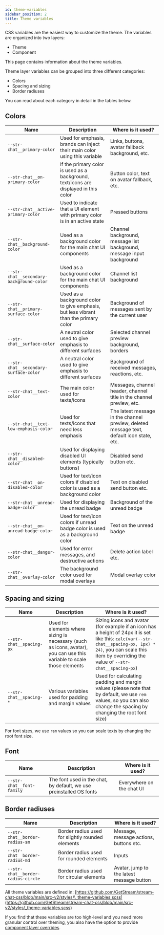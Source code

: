 ```yaml
---
id: theme-variables
sidebar_position: 2
title: Theme variables
---
```


CSS variables are the easiest way to customize the theme. The variables are organized into two layers:

- Theme
- Component

This page contains information about the theme variables.

Theme layer variables can be grouped into three different categories:

- Colors
- Spacing and sizing
- Border radiuses

You can read about each category in detail in the tables below.

## Colors

| Name                                     | Description                                                                          | Where is it used?                                                                         |
| ---------------------------------------- | ------------------------------------------------------------------------------------ | ----------------------------------------------------------------------------------------- |
| `--str-chat__primary-color`              | Used for emphasis, brands can inject their main color using this variable            | Links, buttons, avatar fallback background, etc.                                          |
| `--str-chat__on-primary-color`           | If the primary color is used as a background, text/icons are displayed in this color | Button color, text on avatar fallback, etc.                                               |
| `--str-chat__active-primary-color`       | Used to indicate that a UI element with primary color is in an active state          | Pressed buttons                                                                           |
| `--str-chat__background-color`           | Used as a background color for the main chat UI components                           | Channel background, message list background, message input background                     |
| `--str-chat__secondary-background-color` | Used as a background color for the main chat UI components                           | Channel list background                                                                   |
| `--str-chat__primary-surface-color`      | Used as a background color to give emphasis, but less vibrant than the primary color | Background of messages sent by the current user                                           |
| `--str-chat__surface-color`              | A neutral color used to give emphasis to different surfaces                          | Selected channel preview background, borders                                              |
| `--str-chat__secondary-surface-color`    | A neutral color used to give emphasis to different surfaces                          | Background of received messages, reactions, etc.                                          |
| `--str-chat__text-color`                 | The main color used for texts/icons                                                  | Messages, channel header, channel title in the channel preview, etc.                      |
| `--str-chat__text-low-emphasis-color`    | Used for texts/icons that need less emphasis                                         | The latest message in the channel preview, deleted message text, default icon state, etc. |
| `--str-chat__disabled-color`             | Used for displaying disabled UI elements (typically buttons)                         | Disabled send button etc.                                                                 |
| `--str-chat__on-disabled-color`          | Used for text/icon colors if disabled color is used as a background color            | Text on disabled send button etc.                                                         |
| `--str-chat__unread-badge-color`         | Used for displaying the unread badge                                                 | Background of the unread badge                                                            |
| `--str-chat__on-unread-badge-color`      | Used for text/icon colors if unread badge color is used as a background color        | Text on the unread badge                                                                  |
| `--str-chat__danger-color`               | Used for error messages, and destructive actions                                     | Delete action label etc.                                                                  |
| `--str-chat__overlay-color`              | The background color used for modal overlays                                         | Modal overlay color                                                                       |

## Spacing and sizing

| Name                     | Description                                                                                                            | Where is it used?                                                                                                                                                                                                     |
| ------------------------ | ---------------------------------------------------------------------------------------------------------------------- | --------------------------------------------------------------------------------------------------------------------------------------------------------------------------------------------------------------------- |
| `--str-chat__spacing-px` | Used for elements where sizing is necessary (such as icons, avatar), you can use this variable to scale those elements | Sizing icons and avatar (for example if an icon has a height of 24px it is set like this: `calc(var(--str-chat__spacing-px, 1px) * 24)`, you can scale this item by overriding the value of `--str-chat__spacing-px`) |
| `--str-chat__spacing-*`  | Various variables used for padding and margin values                                                                   | Used for calculating padding and margin values (please note that by default, we use `rem` values, so you can also change the spacing by changing the root font size)                                                  |

For font sizes, we use `rem` values so you can scale texts by changing the root font size.

## Font

| Name                      | Description                                                                                         | Where is it used?         |
| ------------------------- | --------------------------------------------------------------------------------------------------- | ------------------------- |
| `--str-chat__font-family` | The font used in the chat, by default, we use [preinstalled OS fonts](https://systemfontstack.com/) | Everywhere on the chat UI |

## Border radiuses

| Name                               | Description                                      | Where is it used?                         |
| ---------------------------------- | ------------------------------------------------ | ----------------------------------------- |
| `--str-chat__border-radius-sm`     | Border radius used for slightly rounded elements | Message, message actions, buttons etc.    |
| `--str-chat__border-radius-md`     | Border radius used for rounded elements          | Inputs                                    |
| `--str-chat__border-radius-circle` | Border radius used for circular elements         | Avatar, jump to the latest message button |

All theme variables are defined in: [https://github.com/GetStream/stream-chat-css/blob/main/src-v2/styles/\_theme-variables.scss](https://github.com/GetStream/stream-chat-css/blob/main/src-v2/styles/_theme-variables.scss)

If you find that these variables are too high-level and you need more granular control over theming, you also have the option to provide [component layer overrides](./component-variables.mdx).
